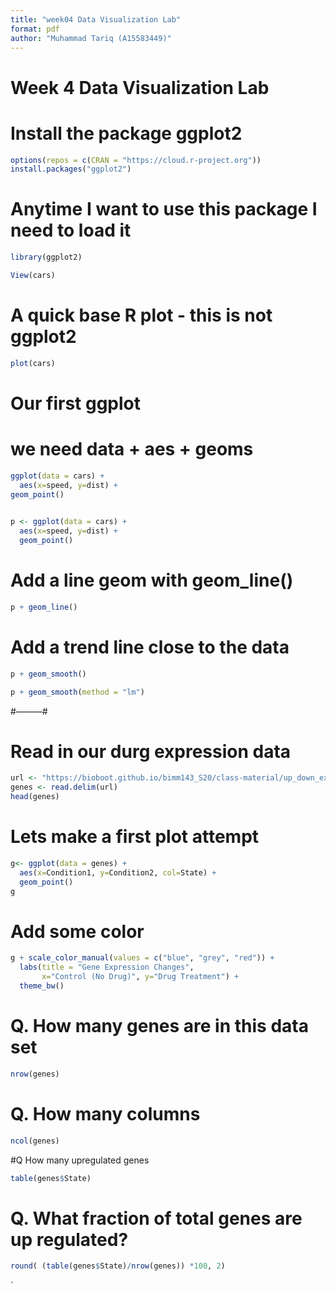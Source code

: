 ```yaml
---
title: "week04 Data Visualization Lab"
format: pdf
author: "Muhammad Tariq (A15583449)"
---
```


# Week 4 Data Visualization Lab

# Install the package ggplot2

```r
options(repos = c(CRAN = "https://cloud.r-project.org"))
install.packages("ggplot2")

```

# Anytime I want to use this package I need to load it

```r
library(ggplot2)
```

```r
View(cars)

```

# A quick base R plot - this is not ggplot2

```r
plot(cars)

```

# Our first ggplot

# we need data + aes + geoms

```r
ggplot(data = cars) +
  aes(x=speed, y=dist) +
geom_point()
 
```

```r
p <- ggplot(data = cars) +
  aes(x=speed, y=dist) +
  geom_point()
```

# Add a line geom with geom_line()

```r
p + geom_line()

```

# Add a trend line close to the data

```r
p + geom_smooth()

```

```r
p + geom_smooth(method = "lm")

```

#---------#

# Read in our durg expression data

```r
url <- "https://bioboot.github.io/bimm143_S20/class-material/up_down_expression.txt"
genes <- read.delim(url)
head(genes)
```

# Lets make a first plot attempt

```r
g<- ggplot(data = genes) +
  aes(x=Condition1, y=Condition2, col=State) +
  geom_point()
g
```

# Add some color

```r
g + scale_color_manual(values = c("blue", "grey", "red")) +
  labs(title = "Gene Expression Changes",
       x="Control (No Drug)", y="Drug Treatment") +
  theme_bw()

```

# Q. How many genes are in this data set

```r
nrow(genes)

```

# Q. How many columns

```r
ncol(genes)
```

#Q How many upregulated genes

```r
table(genes$State)

```

# Q. What fraction of total genes are up regulated?

```r
round( (table(genes$State)/nrow(genes)) *100, 2)
```

\`
